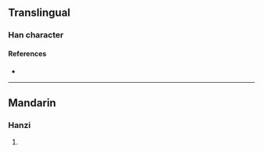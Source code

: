 {{character info/new}}
==Translingual==

===Han character===
{{Han char|rn=96|rad=玉|as=10|sn=14|four=17113|canj=MGEII|ids=⿰𤣩蚤}}

====References====
* {{Han ref|kx=0740.070|dkj=21172|dj=1150.050|hdz=21129.050|uh=7475|ud=29813|bh=E2D1|bd=58065}}

----

==Mandarin==

===Hanzi===
{{cmn-hanzi|pin=[[zhǎo]] ([[zhao3]])|wg=chao<sup>3</sup>}}

# {{rfdef|cmn|sort=玉10}}